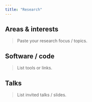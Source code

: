 ```yaml
---
title: "Research"
---
```


## Areas & interests
> Paste your research focus / topics.

## Software / code
> List tools or links.

## Talks
> List invited talks / slides.
